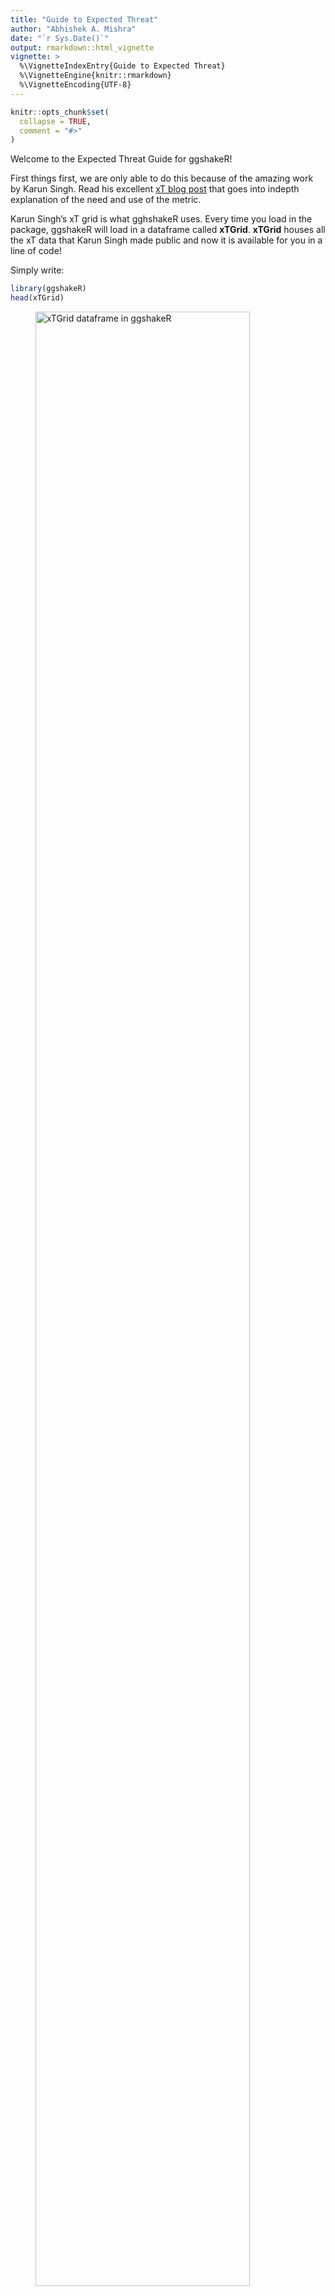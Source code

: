 ```yaml
---
title: "Guide to Expected Threat"
author: "Abhishek A. Mishra"
date: "`r Sys.Date()`"
output: rmarkdown::html_vignette
vignette: >
  %\VignetteIndexEntry{Guide to Expected Threat}
  %\VignetteEngine{knitr::rmarkdown}
  %\VignetteEncoding{UTF-8}
---
```


```r
knitr::opts_chunk$set(
  collapse = TRUE,
  comment = "#>"
)
```

Welcome to the Expected Threat Guide for ggshakeR!

First things first, we are only able to do this because of the amazing work by Karun Singh. Read his excellent [xT blog post](https://karun.in/blog/expected-threat.html) that goes into indepth explanation of the need and use of the metric. 

Karun Singh's xT grid is what gghshakeR uses. Every time you load in the package, ggshakeR will load in a dataframe called __xTGrid__. __xTGrid__ houses all the xT data that Karun Singh made public and now it is available for you in a line of code!

Simply write:
```r
library(ggshakeR)
head(xTGrid)
```
![xTGrid dataframe in ggshakeR](images/xTGrid.png){width=90%}

This dataframe is there for you to use and play with. The columns correspond to pitch divisions from your own goal (X0) to the opponent's goal (X11). The grid is symmetrical in half and as such, there is no "top"/"bottom" of the pitch.

However, what if you want to use xT? Calculate it?

ggshakeR offers you the calculate_threat() function that calculates xT for the data that is passed in!

Here are some characteristics:

* Needs 4 columns named as __x,y,finalX,finalY__

Here's the cool thing about the calculate_threat() function: __It calculates the xT of the start of a pass/carry and the xT of the end of the pass/carry__.

Why is this important? Well, let's take a take-on. That only has a starting x,y. In the dataframe, the columns of finalX and finalY have ```{r, eval=FALSE} NAs```
in them. The calculate_threat() will give you the xT for both the starting and ending locations allowing you to give a value to single-event values - basically, it gives you the most freedom and information regarding xT.

Let's see how we can use it!

## Using the calculate_threat()

First, let's get some data! You can either import you data or use [Statsbomb's open free dataset](https://github.com/statsbomb/open-data)

In this example, I'll be using Statsbomb's Messi Data for LaLiga 2014/15:

```r
Comp <- FreeCompetitions() %>%
  filter(competition_id==11 & season_name=="2014/2015")
Matches <- FreeMatches(Comp)
StatsBombData <- StatsBombFreeEvents(MatchesDF = Matches, Parallel = T)
StatsBombData = allclean(StatsBombData)

plottingData = StatsBombData
```

Before plotting, I am going to rename my columns:

```r
plottingData = plottingData %>%
  rename("x"="location.x") %>%
  rename("y"="location.y") %>%
  rename("finalX"="pass.end_location.x") %>%
  rename("finalY"="pass.end_location.y")
```

For calculate_threat(), __always write the dataType that the data is: opta or statsbomb__. After that, we simply get:
```r
xTData = calculate_threat(plottingData, dataType="statsbomb")
```

If we inspect xTData, we see these two new columns at the very end:

![calculate_threat() producing xTStart and xTEnd](images/calculate_threat().png){width=90%}

As you'll see, calculate_threat() will put a -1 in areas where there was a value that was not right for calculation. To calculate the difference in xT, simply write:

```r
xTData = xTData %>%
  mutate(xT = xTEnd - xTStart)
```

This will give you the difference in xT and this value can be used for passes, carries - anything that has a start and an end location. Use xTStart/xTEnd for single-occuring events such as take-ons, tackles, if you so wish.
